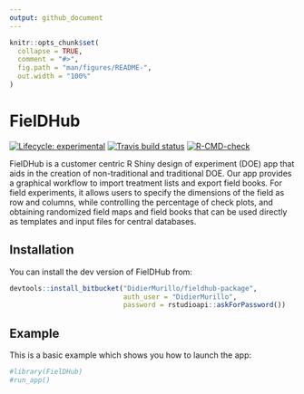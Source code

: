 ```yaml
---
output: github_document
---
```


<!-- README.md is generated from README.Rmd. Please edit that file -->

```r
knitr::opts_chunk$set(
  collapse = TRUE,
  comment = "#>",
  fig.path = "man/figures/README-",
  out.width = "100%"
)
```

# FielDHub

<!-- badges: start -->
[![Lifecycle: experimental](https://img.shields.io/badge/lifecycle-experimental-orange.svg)](https://www.tidyverse.org/lifecycle/#experimental)
[![Travis build status](https://travis-ci.com/DidierMurilloF/FielDHub.svg?branch=master)](https://travis-ci.com/DidierMurilloF/FielDHub)
[![R-CMD-check](https://github.com/DidierMurilloF/FielDHub/workflows/R-CMD-check/badge.svg)](https://github.com/DidierMurilloF/FielDHub/actions)
<!-- badges: end -->

FielDHub is a customer centric R Shiny design of experiment (DOE) app that aids in the 
creation of non-traditional and traditional DOE. Our app provides a graphical workflow to import 
treatment lists and export field books. For field experiments, it allows users to specify the 
dimensions of the field as row and columns, while controlling the percentage of check plots, and 
obtaining randomized field maps and field books that can be used directly as templates and input 
files for central databases.

## Installation

You can install the dev version of FielDHub from:

``` r
devtools::install_bitbucket("DidierMurillo/fieldhub-package", 
                            auth_user = "DidierMurillo", 
                            password = rstudioapi::askForPassword())
```

## Example

This is a basic example which shows you how to launch the app:

```r
#library(FielDHub)
#run_app()
```

